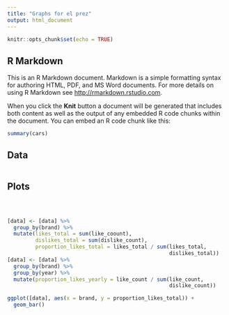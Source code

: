 ```yaml
---
title: "Graphs for el prez"
output: html_document
---
```


```r
knitr::opts_chunk$set(echo = TRUE)
```

## R Markdown

This is an R Markdown document. Markdown is a simple formatting syntax for authoring HTML, PDF, and MS Word documents. For more details on using R Markdown see <http://rmarkdown.rstudio.com>.

When you click the **Knit** button a document will be generated that includes both content as well as the output of any embedded R code chunks within the document. You can embed an R code chunk like this:

```r
summary(cars)
```

## Data

```r

```


## Plots

```r

```

```r

```

```r

```

```r


[data] <- [data] %>%
  group_by(brand) %>%
  mutate(likes_total = sum(like_coount),
         dislikes_total = sum(dislike_count),
         proportion_likes_total = likes_total / sum(likes_total, 
                                                    dislikes_total))
[data] <- [data] %>%
  group_by(brand) %>%
  group_by(year) %>%
  mutate(proportion_likes_yearly = like_count / sum(like_count,
                                                    dislike_count))

```

```r

ggplot([data], aes(x = brand, y = proportion_likes_total)) +
  geom_bar()

```

```r

```

